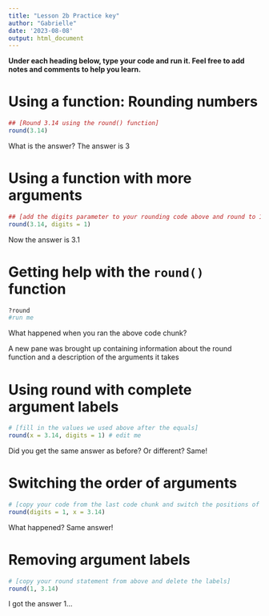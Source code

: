 ```yaml
---
title: "Lesson 2b Practice key"
author: "Gabrielle"
date: '2023-08-08'
output: html_document
---
```


__Under each heading below, type your code and run it. Feel free to add notes and comments to help you learn.__ 


# Using a function: Rounding numbers

```r
## [Round 3.14 using the round() function]
round(3.14)
```

What is the answer?
The answer is 3

# Using a function with more arguments

```r
## [add the digits parameter to your rounding code above and round to 1 digit]
round(3.14, digits = 1)

```

Now the answer is 3.1

# Getting help with the `round()` function

```r
?round
#run me
```

What happened when you ran the above code chunk?

A new pane was brought up containing information about the round function and a description of the arguments it takes

# Using round with complete argument labels

```r
# [fill in the values we used above after the equals]
round(x = 3.14, digits = 1) # edit me
```

Did you get the same answer as before? Or different?
Same!


# Switching the order of arguments

```r
# [copy your code from the last code chunk and switch the positions of the parameters, such that x = 3.14 is after the parenthesis]
round(digits = 1, x = 3.14)
```

What happened?
Same answer!



# Removing argument labels

```r
# [copy your round statement from above and delete the labels]
round(1, 3.14)

```

I got the answer 1...

